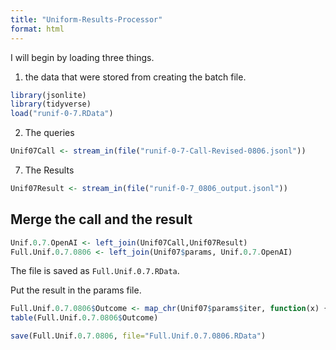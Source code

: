```yaml
---
title: "Uniform-Results-Processor"
format: html
---
```


I will begin by loading three things.  

1. the data that were stored from creating the batch file.

```r
library(jsonlite)
library(tidyverse)
load("runif-0-7.RData")
```

2. The queries

```r
Unif07Call <- stream_in(file("runif-0-7-Call-Revised-0806.jsonl"))
```

7. The Results

```r
Unif07Result <- stream_in(file("runif-0-7_0806_output.jsonl"))
```

## Merge the call and the result

```r
Unif.0.7.OpenAI <- left_join(Unif07Call,Unif07Result)
Full.Unif.0.7.0806 <- left_join(Unif07$params, Unif.0.7.OpenAI)
```

The file is saved as `Full.Unif.0.7.RData`.

Put the result in the params file.

```r
Full.Unif.0.7.0806$Outcome <- map_chr(Unif07$params$iter, function(x) { unlist(Unif07Result$response$body$choices[[x]][[2]][2]) })
table(Full.Unif.0.7.0806$Outcome)
```

```r
save(Full.Unif.0.7.0806, file="Full.Unif.0.7.0806.RData")
```

